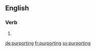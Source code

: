 ==English==

===Verb===
{{head|en|present participle}}

# {{present participle of|purport|lang=en}}

[[de:purporting]]
[[fr:purporting]]
[[sv:purporting]]